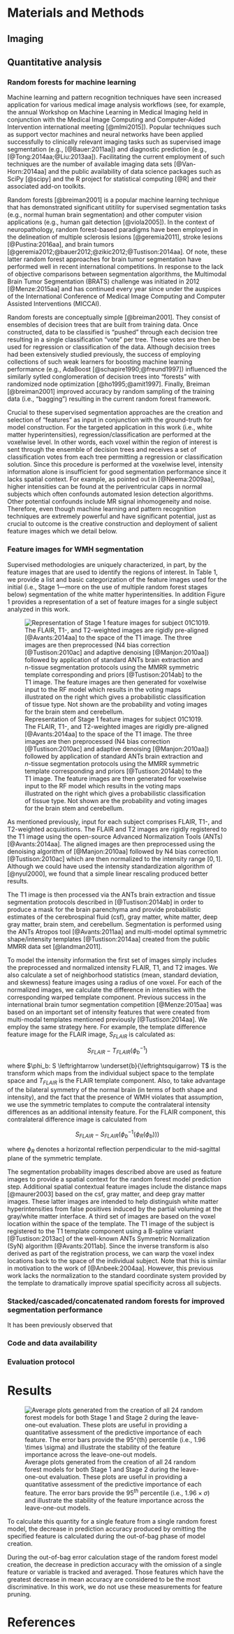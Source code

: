 
# Materials and Methods

## Imaging

## Quantitative analysis

<!--

* Importance of machine learning in medical image analysis
    x give examples
    x (tools) support vector machines
    x (tools) neural networks
    x (apps)
    x Random forests algorithms
        x MS lesion detection (Geremeria 2011)
        x Brain tumor segmentation (BRATS 2012 and BRATS 2013)
        x Tustison 2015 (importance of feature images)
        x Pustina 2016
    x Random forests overview

* Overview of protocol
    * Preprocess all images
        * Denoise
        * N4 bias correction
    * Create Stage 1 feature images
    * Use those as input to the first stage RF model to get RF voting maps
        * CSF
        * GM
        * WM
        * Deep GM
        * Brain stem
        * Cerebellum
        * WMHs
    * Use RF voting maps as priors for antsAtroposN4.sh to perform Bayesian-based
      segmentation with an additional Markov random field prior to promote spatial
      smoothness of the labels.
    * Use Stage 1 feature images + RF voting maps + antsAtroposN4.sh posteriors as
      Stage 2 feature images.
    * Remove isolated voxels as final refinement.


* Creation of feature images (all contained within ANTs)
    * Benefits of open source
    * best registration (for template building)
    * Preprocessing
        * Denoising
        * N4 bias correction
    * Types of feature images and motivation for their use (Stage 1)
        * Normalized intensities and neighborhood statistics image
        * Symmetric template --- the brain exhibits a shape and intensity bilateral
          symmetry under normal conditions.  WMHs can "break" this symmetry.
        * Probabilistic segmentations, distance maps and symmetric template indices ---
          help remove false positives
          caused by partial voluming at the gray/white matter interface and the location
          indices since, for example, higher intensities can be found at the periventricular
          caps in normal subjects [@Neema:2009aa] which often confounds automated lesion
          detection algorithms.
    * Types of feature images and motivation for their use (Stage 2)
        * All previously images (for the reasons stated above)
        * ``antsAtroposN4.sh`` with a large prior weight (w=0.5) on all three modalities
          to classify voxels based on intensity (use MRF to smooth out remaining noise
          in labeling).

* Public avail

* Leave one out evaluation strategy overview
    * Create stage 1 feature images for all subjects
    * For each of the 24 subjects, take out a subject and create a Stage 1 random forest
      model from the remaining feature images + manually labeled truth data.
    * For each of the remaining 23 subjects, send them through the Stage 1 RF model.
    * The above step permits the creation of the Stage 2 feature images
    * Create the Stage 2 RF model from the 23 sets of Stage 2 feature images.
    * Send the leave-one-out subject through the two RF models (as described above).
    * Compare with ground truth.

* (Save for Discusion) Difficulties of WMH evaluation (outlined in greater detail here [@MIAreview].
    *
-->

### Random forests for machine learning


Machine learning and pattern recognition techniques have seen increased application
for various medical image analysis workflows (see, for example, the annual
Workshop on Machine Learning in Medical Imaging held in conjunction with the Medical
Image Computing and Computer-Aided Intervention international meeting [@mlmi2015]).
Popular techniques such as support vector machines and neural networks have been applied
successfully to clinically relevant imaging tasks such as supervised image segmentation
(e.g., [@Bauer:2011aa]) and diagnostic prediction (e.g., [@Tong:2014aa;@Liu:2013aa]).
Facilitating the current employment of such techniques are the number of available imaging
data sets [@Van-Horn:2014aa] and the public availability of data science packages such as
SciPy [@scipy] and the R project for statistical computing [@R] and their associated add-on
toolkits.

Random forests [@breiman2001] is a popular machine learning technique that has
demonstrated significant utitility for supervised segmentation tasks (e.g.,
normal human brain segmentation) and other computer vision applications
(e.g., human gait detection [@viola2005]).
In the context of neuropathology, random forest-based paradigms have been employed in the
delineation of multiple sclerosis lesions [@geremia2011], stroke lesions [@Pustina:2016aa],
and brain tumors [@geremia2012;@bauer2012;@zikic2012;@Tustison:2014aa].  Of note, these
latter random forest approaches for brain tumor segmentation have performed well in recent
international competitions.  In response to the lack of objective comparisons between
segmentation algorithms, the Multimodal Brain Tumor Segmentation (BRATS) challenge was initiated in
2012 [@Menze:2015aa] and has continued every year since under the auspices of the International Conference
of Medical Image Computing and Computer Assisted Interventions (MICCAI).

Random forests are conceptually simple [@breiman2001].  They consist of ensembles of decision trees
that are built from training data.  Once constructed, data to be classified is "pushed"
through each decision tree resulting in a single classification "vote" per tree.  These
votes are then be used for regression or classification of the data.  Although decision
trees had been extensively studied previously, the success of employing collections of
such weak learners for boosting machine learning performance
(e.g., AdaBoost [@schapire1990;@freund1997]) influenced the similarly sytled conglomeration
of decision trees into "forests" with randomized node optimization [@ho1995;@amit1997].
Finally, Breiman [@breiman2001] improved accuracy by random sampling of the training
data (i.e., "bagging") resulting in the current random forest framework.

Crucial to these supervised segmentation approaches are the creation and selection of
"features" as input in conjunction with the ground-truth for model construction.  For the
targeted application in this work (i.e., white matter hyperintensities),
regression/classification are performed at the voxelwise level.  In other words, each voxel
within the region of interest is sent through the ensemble of decision trees and receives
a set of classification votes from each tree permitting a regression or classification
solution.  Since this procedure is performed at the voxelwise level, intensity information
alone is insufficient for good segmentation performance since it lacks spatial context.
For example, as pointed out in [@Neema:2009aa], higher intensities can be found at the
periventricular caps in normal subjects which often confounds automated lesion detection
algorithms.  Other potential confounds include MR signal inhomogeneity and noise.  Therefore,
even though machine learning and pattern recognition techniques are extremely powerful and
have significant potential, just as crucial to outcome is the creative construction and
deployment of salient feature images which we detail below.

### Feature images for WMH segmentation

\input{featureImagesTable.tex}

Supervised methodologies are uniquely characterized, in part, by the feature images that
are used to identify the regions of interest.  In Table 1, we provide a list and basic
categorization of the feature images used for the initial (i.e., Stage 1---more on the use
of multiple random forest stages below) segmentation of the white matter hyperintensities.
In addition Figure 1 provides a representation of a set of feature images for a single
subject analyzed in this work.

![Representation of Stage 1 feature images for subject 01C1019.  The
FLAIR, T1-, and T2-weighted images are rigidly pre-aligned
[@Avants:2014aa] to the space of the T1 image.  The three images are then preprocessed
(N4 bias correction [@Tustison:2010ac] and adaptive denoising [@Manjon:2010aa]) followed by
application of standard ANTs brain extraction and $n$-tissue segmentation protocols using
the MMRR symmetric template corresponding and priors [@Tustison:2014ab] to the T1 image.
The feature images are then generated for voxelwise input to the RF model which results in
the voting maps illustrated on the right which gives a probabilistic classification of
tissue type.  Not shown are the probability and voting images for the brain stem and
cerebellum.](Figures/featureImages.png)

As mentioned previously, input for each subject comprises FLAIR, T1-, and T2-weighted
acquisitions.  The FLAIR and T2 images are rigidly registered to the T1 image using
the open-source Advanced Normalization Tools (ANTs) [@Avants:2014aa].  The aligned images
are then preprocessed using the denoising algorithm of [@Manjon:2010aa] followed by
N4 bias correction [@Tustison:2010ac] which are then normalized to the intensity
range $[0,1]$.  Although we could have used the intensity standardization algorithm of
[@nyul2000], we found that a simple linear rescaling produced better results.

The T1 image is then processed via the ANTs brain
extraction and tissue segmentation protocols described in [@Tustison:2014ab] in order to
produce a mask for the brain parenchyma and provide probabilistic estimates of the
cerebrospinal fluid (csf), gray matter, white matter, deep gray matter, brain stem, and
cerebellum.  Segmentation is performed using the ANTs Atropos tool [@Avants:2011aa] and
multi-model optimal symmetric shape/intensity templates [@Tustison:2014aa] created from the public
MMRR data set  [@landman2011].

To model the intensity information the first set of images simply includes the
preprocessed and normalized intensity FLAIR, T1, and T2 images.  We also calculate a set
of neighborhood statistics (mean, standard deviation, and skewness) feature images using
a radius of one voxel. For each of the normalized
images, we calculate the difference in intensities with the corresponding warped template
component.  Previous success in the international brain tumor segmentation
competition [@Menze:2015aa] was based on an important set of intensity features that were created
from multi-modal templates mentioned previously [@Tustison:2014aa].  We employ the
same strategy here.  For example, the template
difference feature image for the FLAIR image, $S_{FLAIR}$ is calculated as:

$$S_{FLAIR} - T_{FLAIR}\left(\phi_b^{-1}\right)$$

where $\phi_b: S  \leftrightarrow \underset{b}{\leftrightsquigarrow} T$ is the transform
which maps from the individual subject space to the
template space and $T_{FLAIR}$ is the FLAIR template component.  Also,
to take advantage of the bilateral symmetry of the normal brain (in terms of both shape
and intensity), and the fact that the presence of WMH violates that assumption,
we use the symmetric templates to compute the contralateral intensity
differences as an additional intensity feature.  For the FLAIR component, this contralateral
difference image is calculated from

$$S_{FLAIR} - S_{FLAIR}\left(\phi_b^{-1}\left(\phi_R\left(\phi_b\right)\right)\right)$$

where $\phi_R$ denotes a horizontal reflection perpendicular to the mid-sagittal plane of
the symmetric template.

The segmentation probability images described above are used as feature images to provide a
spatial context for the random forest model prediction step.  Additional spatial contextual
feature images include the distance maps [@maurer2003] based on the csf, gray matter, and
deep gray matter images.  These latter images are intended to help distinguish white matter
hyperintensities from false positives induced by the partial voluming at the gray/white
matter interface.  A third set of images are based on the voxel location within the
space of the template.  The T1 image of the subject is registered to the T1 template
component using a B-spline variant [@Tustison:2013ac] of the well-known ANTs Symmetric
Normalization (SyN) algorithm [@Avants:2011ab].  Since the inverse transform is also
derived as part of the registration process, we can warp the voxel index locations
back to the space of the individual subject.    Note that this is similar in motivation to the work
of [@Anbeek:2004aa].  However, this previous work lacks the normalization to the standard
coordinate system provided by the template to dramatically improve spatial specificity
across all subjects.

### Stacked/cascaded/concatenated random forests for improved segmentation performance

It has been previously observed that

### Code and data availability


### Evaluation protocol

# Results

![Average \texttt{MeanDecreaseAccuracy} plots generated from the creation of all 24 random
forest models for both Stage 1 and Stage 2 during the leave-one-out evaluation.  These plots
are useful in providing a quantitative assessment of the predictive importance of each feature.
The error bars provide the $95^{th}$ percentile (i.e., $1.96 \times \sigma$) and illustrate the
stability of the feature importance across the leave-one-out models.](Figures/averageLeaveOneOut.png)



To calculate this quantity for a single feature from a single random forest model, the
decrease in prediction accuracy produced by omitting the specified feature is calculated
during the out-of-bag phase of model creation.

During the out-of-bag error calculation stage of the random forest model creation, the
decrease in prediction accuracy with the omission of a single feature or variable is
tracked and averaged. Those features which have the greatest decrease in mean accuracy are
considered to be the most discriminative. In this work, we do not use these measurements for
feature pruning.





\clearpage

# References
